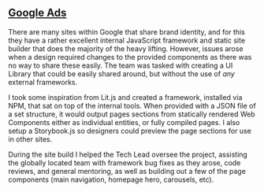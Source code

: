 
## [Google Ads](https://ads.google.com)

<Picture src="/images/gads.png" alt="Screenshot of the
Google Ads homepage" placeholder="none" />

There are many sites within Google that share brand identity, and for this they
have a rather excellent internal JavaScript framework and static site builder
that does the majority of the heavy lifting. However, issues arose when a design
required changes to the provided components as there was no way to share these
easily. The team was tasked with creating a UI Library that could be easily
shared around, but without the use of *any*  external frameworks.

I took some inspiration from Lit.js and created a framework, installed via NPM,
that sat on top of the internal tools. When provided with a JSON file of a set structure, it would
output pages sections from statically rendered Web Components either as individual entities, or
fully compiled pages. I also setup a Storybook.js so designers could preview the
page sections for use in other sites.

During the site build I helped the Tech Lead oversee the project, assisting the
globally located team with framework bug fixes as they arose, code reviews, and
general mentoring, as well as building out a few of the page components (main
navigation, homepage hero, carousels, etc).
